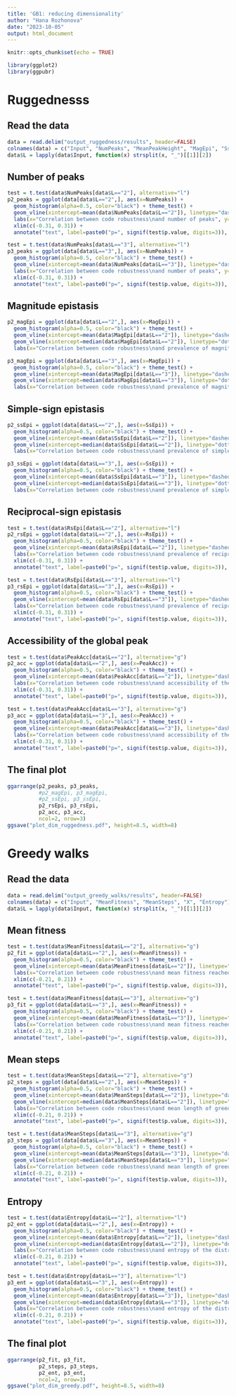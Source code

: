 ```yaml
---
title: 'GB1: reducing dimensionality'
author: "Hana Rozhonova"
date: "2023-10-05"
output: html_document
---
```


```r
knitr::opts_chunk$set(echo = TRUE)
```

```r
library(ggplot2)
library(ggpubr)
```

# Ruggednesss
## Read the data
```r
data = read.delim("output_ruggedness/results", header=FALSE)
colnames(data) = c("Input", "NumPeaks", "MeanPeakHeight", "MagEpi", "SsEpi", "RsEpi", "PeakAcc")
data$L = lapply(data$Input, function(x) strsplit(x, "_")[[1]][2])
```

## Number of peaks
```r
test = t.test(data$NumPeaks[data$L=="2"], alternative="l")
p2_peaks = ggplot(data[data$L=="2",], aes(x=NumPeaks)) +
  geom_histogram(alpha=0.5, color="black") + theme_test() +
  geom_vline(xintercept=mean(data$NumPeaks[data$L=="2"]), linetype="dashed") +
  labs(x="Correlation between code robustness\nand number of peaks", y="Count", title="L=2") +
  xlim(c(-0.31, 0.31)) +
  annotate("text", label=paste0("p=", signif(test$p.value, digits=3)),  x=Inf, y = Inf, vjust=1.25, hjust=1.1)

test = t.test(data$NumPeaks[data$L=="3"], alternative="l")
p3_peaks = ggplot(data[data$L=="3",], aes(x=NumPeaks)) +
  geom_histogram(alpha=0.5, color="black") + theme_test() +
  geom_vline(xintercept=mean(data$NumPeaks[data$L=="3"]), linetype="dashed") +
  labs(x="Correlation between code robustness\nand number of peaks", y="Count", title="L=3") +
  xlim(c(-0.31, 0.31)) +
  annotate("text", label=paste0("p=", signif(test$p.value, digits=3)),  x=Inf, y = Inf, vjust=1.25, hjust=1.1)

```

## Magnitude epistasis
```r
p2_magEpi = ggplot(data[data$L=="2",], aes(x=MagEpi)) +
  geom_histogram(alpha=0.5, color="black") + theme_test() +
  geom_vline(xintercept=mean(data$MagEpi[data$L=="2"]), linetype="dashed") +
  geom_vline(xintercept=median(data$MagEpi[data$L=="2"]), linetype="dotted") +
  labs(x="Correlation between code robustness\nand prevalence of magnitude epistasis", y="Count", title="L=2")

p3_magEpi = ggplot(data[data$L=="3",], aes(x=MagEpi)) +
  geom_histogram(alpha=0.5, color="black") + theme_test() +
  geom_vline(xintercept=mean(data$MagEpi[data$L=="3"]), linetype="dashed") +
  geom_vline(xintercept=median(data$MagEpi[data$L=="3"]), linetype="dotted") +
  labs(x="Correlation between code robustness\nand prevalence of magnitude epistasis", y="Count", title="L=3")

```

## Simple-sign epistasis
```r
p2_ssEpi = ggplot(data[data$L=="2",], aes(x=SsEpi)) +
  geom_histogram(alpha=0.5, color="black") + theme_test() +
  geom_vline(xintercept=mean(data$SsEpi[data$L=="2"]), linetype="dashed") +
  geom_vline(xintercept=median(data$SsEpi[data$L=="2"]), linetype="dotted") +
  labs(x="Correlation between code robustness\nand prevalence of simple-sign epistasis", y="Count", title="L=2")

p3_ssEpi = ggplot(data[data$L=="3",], aes(x=SsEpi)) +
  geom_histogram(alpha=0.5, color="black") + theme_test() +
  geom_vline(xintercept=mean(data$SsEpi[data$L=="3"]), linetype="dashed") +
  geom_vline(xintercept=median(data$SsEpi[data$L=="3"]), linetype="dotted") +
  labs(x="Correlation between code robustness\nand prevalence of simple-sign epistasis", y="Count", title="L=3")

```

## Reciprocal-sign epistasis
```r
test = t.test(data$RsEpi[data$L=="2"], alternative="l")
p2_rsEpi = ggplot(data[data$L=="2",], aes(x=RsEpi)) +
  geom_histogram(alpha=0.5, color="black") + theme_test() +
  geom_vline(xintercept=mean(data$RsEpi[data$L=="2"]), linetype="dashed") +
  labs(x="Correlation between code robustness\nand prevalence of reciprocal-sign epistasis", y="Count", title="L=2") +
  xlim(c(-0.31, 0.31)) +
  annotate("text", label=paste0("p=", signif(test$p.value, digits=3)),  x=Inf, y = Inf, vjust=1.25, hjust=1.1)

test = t.test(data$RsEpi[data$L=="3"], alternative="l")
p3_rsEpi = ggplot(data[data$L=="3",], aes(x=RsEpi)) +
  geom_histogram(alpha=0.5, color="black") + theme_test() +
  geom_vline(xintercept=mean(data$RsEpi[data$L=="3"]), linetype="dashed") +
  labs(x="Correlation between code robustness\nand prevalence of reciprocal-sign epistasis", y="Count", title="L=3") +
  xlim(c(-0.31, 0.31)) +
  annotate("text", label=paste0("p=", signif(test$p.value, digits=3)),  x=Inf, y = Inf, vjust=1.25, hjust=1.1)

```

## Accessibility of the global peak
```r
test = t.test(data$PeakAcc[data$L=="2"], alternative="g")
p2_acc = ggplot(data[data$L=="2",], aes(x=PeakAcc)) +
  geom_histogram(alpha=0.5, color="black") + theme_test() +
  geom_vline(xintercept=mean(data$PeakAcc[data$L=="2"]), linetype="dashed") +
  labs(x="Correlation between code robustness\nand accessibility of the global peak", y="Count", title="L=2") +
  xlim(c(-0.31, 0.31)) +
  annotate("text", label=paste0("p=", signif(test$p.value, digits=3)),  x=Inf, y = Inf, vjust=1.25, hjust=1.1)

test = t.test(data$PeakAcc[data$L=="3"], alternative="g")
p3_acc = ggplot(data[data$L=="3",], aes(x=PeakAcc)) +
  geom_histogram(alpha=0.5, color="black") + theme_test() +
  geom_vline(xintercept=mean(data$PeakAcc[data$L=="3"]), linetype="dashed") +
  labs(x="Correlation between code robustness\nand accessibility of the global peak", y="Count", title="L=3") +
  xlim(c(-0.31, 0.31)) +
  annotate("text", label=paste0("p=", signif(test$p.value, digits=3)),  x=Inf, y = Inf, vjust=1.25, hjust=1.1)

```

## The final plot
```r
ggarrange(p2_peaks, p3_peaks,
          #p2_magEpi, p3_magEpi,
          #p2_ssEpi, p3_ssEpi,
          p2_rsEpi, p3_rsEpi,
          p2_acc, p3_acc,
          ncol=2, nrow=3)
ggsave("plot_dim_ruggedness.pdf", height=8.5, width=8)
```

# Greedy walks
## Read the data
```r
data = read.delim("output_greedy_walks/results", header=FALSE)
colnames(data) = c("Input", "MeanFitness", "MeanSteps", "X", "Entropy")
data$L = lapply(data$Input, function(x) strsplit(x, "_")[[1]][2])
```

## Mean fitness
```r
test = t.test(data$MeanFitness[data$L=="2"], alternative="g")
p2_fit = ggplot(data[data$L=="2",], aes(x=MeanFitness)) +
  geom_histogram(alpha=0.5, color="black") + theme_test() +
  geom_vline(xintercept=mean(data$MeanFitness[data$L=="2"]), linetype="dashed") +
  labs(x="Correlation between code robustness\nand mean fitness reached by greedy walks", y="Count", title="L=2") +
  xlim(c(-0.21, 0.21)) +
  annotate("text", label=paste0("p=", signif(test$p.value, digits=3)),  x=Inf, y = Inf, vjust=1.25, hjust=1.1)

test = t.test(data$MeanFitness[data$L=="3"], alternative="g")
p3_fit = ggplot(data[data$L=="3",], aes(x=MeanFitness)) +
  geom_histogram(alpha=0.5, color="black") + theme_test() +
  geom_vline(xintercept=mean(data$MeanFitness[data$L=="3"]), linetype="dashed") +
  labs(x="Correlation between code robustness\nand mean fitness reached by greedy walks", y="Count", title="L=3") +
  xlim(c(-0.21, 0.21)) +
  annotate("text", label=paste0("p=", signif(test$p.value, digits=3)),  x=Inf, y = Inf, vjust=1.25, hjust=1.1)

```

## Mean steps
```r
test = t.test(data$MeanSteps[data$L=="2"], alternative="g")
p2_steps = ggplot(data[data$L=="2",], aes(x=MeanSteps)) +
  geom_histogram(alpha=0.5, color="black") + theme_test() +
  geom_vline(xintercept=mean(data$MeanSteps[data$L=="2"]), linetype="dashed") +
  geom_vline(xintercept=median(data$MeanSteps[data$L=="2"]), linetype="dotted") +
  labs(x="Correlation between code robustness\nand mean length of greedy walks", y="Count", title="L=2") +
  xlim(c(-0.21, 0.21)) +
  annotate("text", label=paste0("p=", signif(test$p.value, digits=3)),  x=Inf, y = Inf, vjust=1.25, hjust=1.1)

test = t.test(data$MeanSteps[data$L=="3"], alternative="g")
p3_steps = ggplot(data[data$L=="3",], aes(x=MeanSteps)) +
  geom_histogram(alpha=0.5, color="black") + theme_test() +
  geom_vline(xintercept=mean(data$MeanSteps[data$L=="3"]), linetype="dashed") +
  geom_vline(xintercept=median(data$MeanSteps[data$L=="3"]), linetype="dotted") +
  labs(x="Correlation between code robustness\nand mean length of greedy walks", y="Count", title="L=3") +
  xlim(c(-0.21, 0.21)) +
  annotate("text", label=paste0("p=", signif(test$p.value, digits=3)),  x=Inf, y = Inf, vjust=1.25, hjust=1.1)

```

## Entropy
```r
test = t.test(data$Entropy[data$L=="2"], alternative="l")
p2_ent = ggplot(data[data$L=="2",], aes(x=Entropy)) +
  geom_histogram(alpha=0.5, color="black") + theme_test() +
  geom_vline(xintercept=mean(data$Entropy[data$L=="2"]), linetype="dashed") +
  geom_vline(xintercept=median(data$Entropy[data$L=="2"]), linetype="dotted") +
  labs(x="Correlation between code robustness\nand entropy of the distribution of peaks\nreached by greedy walks", y="Count", title="L=2") +
  xlim(c(-0.21, 0.21)) +
  annotate("text", label=paste0("p=", signif(test$p.value, digits=3)),  x=Inf, y = Inf, vjust=1.25, hjust=1.1)

test = t.test(data$Entropy[data$L=="3"], alternative="l")
p3_ent = ggplot(data[data$L=="3",], aes(x=Entropy)) +
  geom_histogram(alpha=0.5, color="black") + theme_test() +
  geom_vline(xintercept=mean(data$Entropy[data$L=="3"]), linetype="dashed") +
  geom_vline(xintercept=median(data$Entropy[data$L=="3"]), linetype="dotted") +
  labs(x="Correlation between code robustness\nand entropy of the distribution of peaks\nreached by greedy walks", y="Count", title="L=3") +
  xlim(c(-0.21, 0.21)) +
  annotate("text", label=paste0("p=", signif(test$p.value, digits=3)),  x=Inf, y = Inf, vjust=1.25, hjust=1.1)

```

## The final plot
```r
ggarrange(p2_fit, p3_fit,
          p2_steps, p3_steps,
          p2_ent, p3_ent,
          ncol=2, nrow=3)
ggsave("plot_dim_greedy.pdf", height=8.5, width=8)
```